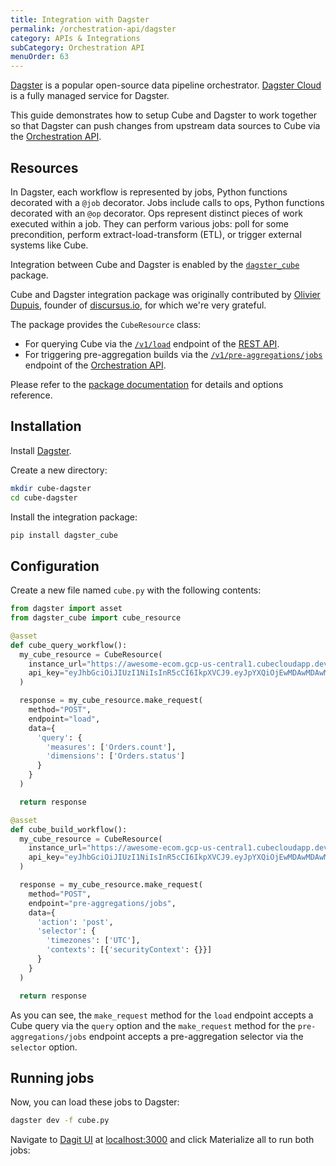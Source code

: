 ```yaml
---
title: Integration with Dagster
permalink: /orchestration-api/dagster
category: APIs & Integrations
subCategory: Orchestration API
menuOrder: 63
---
```


[Dagster][dagster] is a popular open-source data pipeline orchestrator.
[Dagster Cloud][dagster-cloud] is a fully managed service for Dagster.

This guide demonstrates how to setup Cube and Dagster to work together so that
Dagster can push changes from upstream data sources to Cube via the
[Orchestration API][ref-orchestration-api].

## Resources

In Dagster, each workflow is represented by jobs, Python functions decorated
with a `@job` decorator. Jobs include calls to ops, Python functions
decorated with an `@op` decorator. Ops represent distinct pieces of work
executed within a job. They can perform various jobs: poll for some
precondition, perform extract-load-transform (ETL), or trigger external
systems like Cube.

Integration between Cube and Dagster is enabled by the
[`dagster_cube`][github-dagster-cube] package.

<InfoBox>

Cube and Dagster integration package was originally contributed by
[Olivier Dupuis](https://github.com/olivierdupuis), founder of
[discursus.io](https://www.discursus.io), for which we're very grateful.

</InfoBox>

The package provides the `CubeResource` class:

- For querying Cube via the [`/v1/load`][ref-load-endpoint] endpoint of the
[REST API][ref-rest-api].
- For triggering pre-aggregation builds via the
[`/v1/pre-aggregations/jobs`][ref-ref-jobs-endpoint] endpoint of the
[Orchestration API][ref-orchestration-api].

Please refer to the [package documentation][github-dagster-cube-docs] for
details and options reference.

## Installation

Install [Dagster][dagster-docs-install].

Create a new directory:

```bash
mkdir cube-dagster
cd cube-dagster
```

Install the integration package:

```bash
pip install dagster_cube
```

## Configuration

Create a new file named `cube.py` with the following contents:

```python
from dagster import asset
from dagster_cube import cube_resource

@asset
def cube_query_workflow():
  my_cube_resource = CubeResource(
    instance_url="https://awesome-ecom.gcp-us-central1.cubecloudapp.dev/cubejs-api/v1/",
    api_key="eyJhbGciOiJIUzI1NiIsInR5cCI6IkpXVCJ9.eyJpYXQiOjEwMDAwMDAwMDAsImV4cCI6NTAwMDAwMDAwMH0.OHZOpOBVKr-sCwn8sbZ5UFsqI3uCs6e4omT7P6WVMFw"
  )

  response = my_cube_resource.make_request(
    method="POST",
    endpoint="load",
    data={
      'query': {
        'measures': ['Orders.count'],
        'dimensions': ['Orders.status']
      }
    }    
  )

  return response

@asset
def cube_build_workflow():
  my_cube_resource = CubeResource(
    instance_url="https://awesome-ecom.gcp-us-central1.cubecloudapp.dev/cubejs-api/v1/",
    api_key="eyJhbGciOiJIUzI1NiIsInR5cCI6IkpXVCJ9.eyJpYXQiOjEwMDAwMDAwMDAsImV4cCI6NTAwMDAwMDAwMH0.OHZOpOBVKr-sCwn8sbZ5UFsqI3uCs6e4omT7P6WVMFw"
  )

  response = my_cube_resource.make_request(
    method="POST",
    endpoint="pre-aggregations/jobs",
    data={
      'action': 'post',
      'selector': {
        'timezones': ['UTC'],
        'contexts': [{'securityContext': {}}]
      }
    }    
  )

  return response
```

As you can see, the `make_request` method for the `load` endpoint accepts a
Cube query via the `query` option and the `make_request` method for the
`pre-aggregations/jobs` endpoint accepts a pre-aggregation selector via the
`selector` option.

## Running jobs

Now, you can load these jobs to Dagster:

```bash
dagster dev -f cube.py
```

Navigate to [Dagit UI][dagster-docs-dagit] at [localhost:3000](http://localhost:3000)
and click&nbsp;<Btn>Materialize all</Btn> to run both jobs:

<Screenshot src="https://ucarecdn.com/948e700f-92c5-4103-ad27-4c3db1bc9e49/"/>

[dagster]: https://dagster.io
[dagster-cloud]: https://dagster.io/cloud
[dagster-docs-install]: https://docs.dagster.io/getting-started/install
[dagster-docs-dagit]: https://docs.dagster.io/concepts/dagit/dagit
[github-dagster-cube]: https://github.com/discursus-data/dagster-cube
[github-dagster-cube-docs]: https://github.com/discursus-data/dagster-cube/blob/main/README.md
[ref-load-endpoint]: /rest-api#v-1-load
[ref-ref-jobs-endpoint]: /rest-api#v-1-pre-aggregations-jobs
[ref-rest-api]: /http-api/rest
[ref-orchestration-api]: /orchestration-api